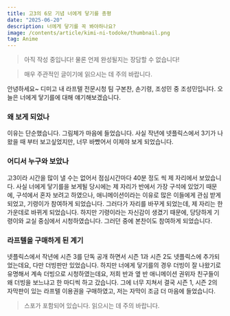 ```yaml
---
title: 고3의 6모 기념 너에게 닿기를 총평
date: "2025-06-20"
description: 너에게 닿기를 꼭 봐야하나요?
image: /contents/article/kimi-ni-todoke/thumbnail.png
tag: Anime
---
```


> 아직 작성 중입니다! 물론 언제 완성될지는 장담할 수 없습니다!

> 매우 주관적인 글이기에 읽으시는 데 주의 바랍니다.

안녕하세요~ 디미고 내 라프텔 전문시청 팀 구본찬, 손기령, 조성민 중 조성민입니다. 오늘은 너에게 닿기를에 대해 얘기해보겠습니다.

### 왜 보게 되었나

이유는 단순했습니다. 그림체가 마음에 들었습니다. 사실 작년에 넷플릭스에서 3기가 나왔을 때 부터 보고싶었지만, 너무 바빴어서 이제야 보게 되었습니다.

### 어디서 누구와 보았나

고3이라 시간을 많이 낼 수는 없어서 점심시간마다 40분 정도 씩 제 자리에서 보았습니다. 사실 너에게 닿기를을 보게될 당시에는 제 자리가 반에서 가장 구석에 있었기 때문에, 구석에서 혼자 보려고 하였으나, 애니메이션이라는 이유로 많은 이들에게 관심 받게 되었고, 기령이가 참여하게 되었습니다. 그러다가 자리를 바꾸게 되었는데, 제 자리는 한 가운데로 바뀌게 되었습니다. 하지만 기령이라는 자신감이 생겼기 때문에, 당당하게 기령이와 교실 중심에서 시청하였습니다. 그러던 중에 본찬이도 참여하게 되었습니다.

### 라프텔을 구매하게 된 계기

넷플릭스에서 작년에 시즌 3를 단독 공개 하면서 시즌 1과 시즌 2도 넷플릭스에 추가되었는데요, 다만 더빙판만 있었습니다. 하지만 너에게 닿기를의 경우 더빙이 잘 나왔기로 유명해서 계속 더빙으로 시청하였는데요, 저희 반과 옆 반 애니메이션 권위자 친구들이 왜 더빙을 보느냐고 한 마디씩 하고 갔습니다. 그에 너무 지쳐서 결국 시즌 1, 시즌 2의 자막판이 있는 라프텔 이용권을 구매하였고, 저는 자막이 조금 더 마음에 들었습니다.

> 스포가 포함되어 있습니다. 읽으시는 데 주의 바랍니다.

